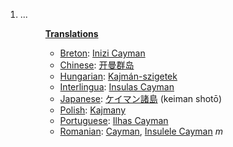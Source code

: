#...
#:'''[[Translation]]s'''
#:*[[Breton]]: [[Inizi Cayman]]
#:*[[Chinese]]: [[开曼群岛]]
#:*[[Hungarian]]: [[Kajmán-szigetek]]
#:*[[Interlingua]]: [[Insulas Cayman]]
#:*[[Japanese]]: [[ケイマン諸島]] (keiman shotō)
#:*[[Polish]]: [[Kajmany]]
#:*[[Portuguese]]: [[Ilhas Cayman]]
#:*[[Romanian]]: [[Cayman]], [[Insulele Cayman]] ''m''